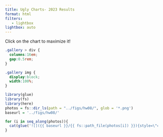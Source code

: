 ```yaml
---
title: Ugly Charts- 2023 Results
format: html
filters:
   - lightbox
lightbox: auto
---
```


Click on the chart to maximize it!

```css
.gallery > div {
  columns:16em;
  gap:0.5rem;
}

.gallery img {
  display:block;
  width:100%;
}
```

::: gallery

::: column-page

````r
library(glue)
library(fs)
library(here)
photos = fs::dir_ls(path = "../figs/hw08/", glob = '*.png')
baseurl = '../figs/hw08/'

for (i in seq_along(photos)){
  cat(glue('![]({{ baseurl }}/{{ fs::path_file(photos[i]) }}){style=\"column-span: none;\" group=\"hw08-gallery\"}', .open = '{{', .close = '}}'), '\n')
}
````
:::

:::
